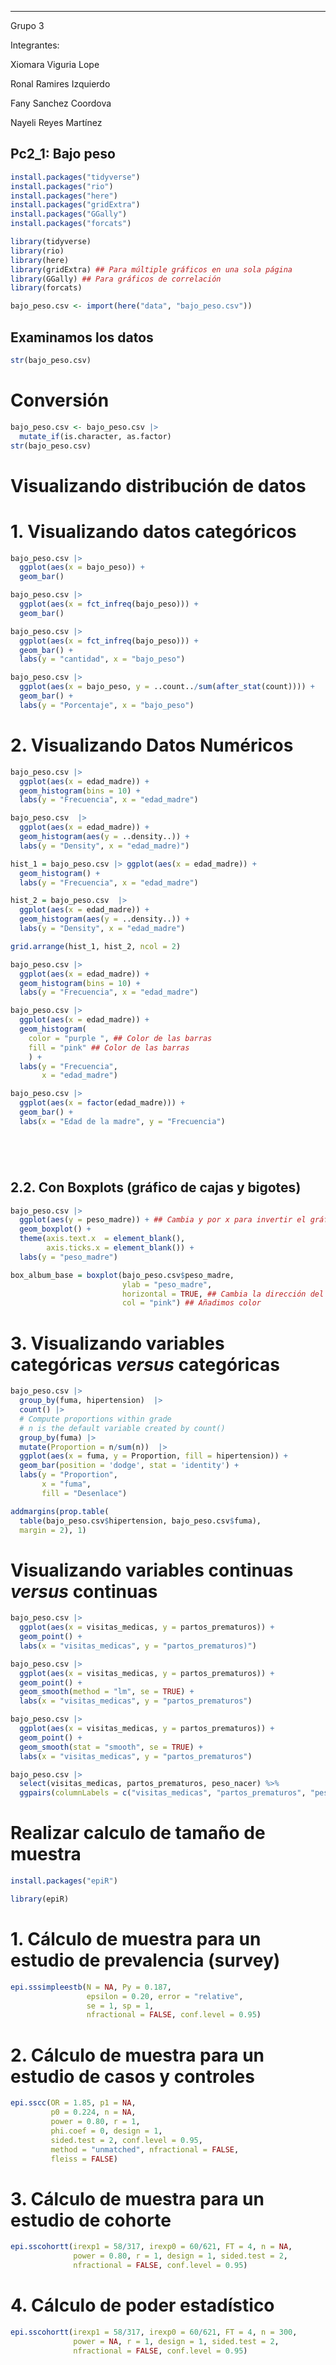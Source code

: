 ------------------------------------------------------------------------

Grupo 3

Integrantes:

Xiomara Viguria Lope

Ronal Ramires Izquierdo

Fany Sanchez Coordova

Nayeli Reyes Martínez

## Pc2_1: Bajo peso

```{r}
install.packages("tidyverse")
install.packages("rio")
install.packages("here")
install.packages("gridExtra")
install.packages("GGally")
install.packages("forcats")
```

```{r}
library(tidyverse)
library(rio)
library(here)
library(gridExtra) ## Para múltiple gráficos en una sola página
library(GGally) ## Para gráficos de correlación
library(forcats)
```

```{r}
bajo_peso.csv <- import(here("data", "bajo_peso.csv"))
```

## Examinamos los datos

```{r}
str(bajo_peso.csv)
```

# Conversión

```{r}
bajo_peso.csv <- bajo_peso.csv |> 
  mutate_if(is.character, as.factor)
str(bajo_peso.csv)
```

# Visualizando distribución de datos

# 1. Visualizando datos categóricos

```{r}
bajo_peso.csv |>  
  ggplot(aes(x = bajo_peso)) +
  geom_bar()

```

```{r}
bajo_peso.csv |>  
  ggplot(aes(x = fct_infreq(bajo_peso))) +
  geom_bar()
```

```{r}
bajo_peso.csv |>  
  ggplot(aes(x = fct_infreq(bajo_peso))) +
  geom_bar() +
  labs(y = "cantidad", x = "bajo_peso")
```

```{r}
bajo_peso.csv |>  
  ggplot(aes(x = bajo_peso, y = ..count../sum(after_stat(count)))) +
  geom_bar() +
  labs(y = "Porcentaje", x = "bajo_peso")
```

# 2. Visualizando Datos Numéricos

```{r}
bajo_peso.csv |>  
  ggplot(aes(x = edad_madre)) +
  geom_histogram(bins = 10) +
  labs(y = "Frecuencia", x = "edad_madre")
```

```{r}
bajo_peso.csv  |>  
  ggplot(aes(x = edad_madre)) +
  geom_histogram(aes(y = ..density..)) +
  labs(y = "Density", x = "edad_madre)")
```

```{r}
hist_1 = bajo_peso.csv |> ggplot(aes(x = edad_madre)) +
  geom_histogram() +
  labs(y = "Frecuencia", x = "edad_madre")

hist_2 = bajo_peso.csv  |>  
  ggplot(aes(x = edad_madre)) +
  geom_histogram(aes(y = ..density..)) +
  labs(y = "Density", x = "edad_madre")
```

```{r}
grid.arrange(hist_1, hist_2, ncol = 2)
```

```{r}
bajo_peso.csv |>  
  ggplot(aes(x = edad_madre)) +
  geom_histogram(bins = 10) +
  labs(y = "Frecuencia", x = "edad_madre")
```

```{r}
bajo_peso.csv |>  
  ggplot(aes(x = edad_madre)) +
  geom_histogram(
    color = "purple ", ## Color de las barras
    fill = "pink" ## Color de las barras
    ) + 
  labs(y = "Frecuencia", 
       x = "edad_madre")
```

```{r}
bajo_peso.csv |>
  ggplot(aes(x = factor(edad_madre))) +
  geom_bar() +
  labs(x = "Edad de la madre", y = "Frecuencia")






```

## 2.2. Con Boxplots (gráfico de cajas y bigotes)

```{r}
bajo_peso.csv |> 
  ggplot(aes(y = peso_madre)) + ## Cambia y por x para invertir el gráfico
  geom_boxplot() +
  theme(axis.text.x  = element_blank(),
        axis.ticks.x = element_blank()) +
  labs(y = "peso_madre")
```

```{r}
box_album_base = boxplot(bajo_peso.csv$peso_madre,
                         ylab = "peso_madre",
                         horizontal = TRUE, ## Cambia la dirección del gráfico
                         col = "pink") ## Añadimos color
```

# 3. Visualizando variables categóricas *versus* categóricas

```{r}
bajo_peso.csv |>   
  group_by(fuma, hipertension)  |>  
  count() |>   
  # Compute proportions within grade
  # n is the default variable created by count()
  group_by(fuma) |>   
  mutate(Proportion = n/sum(n))  |> 
  ggplot(aes(x = fuma, y = Proportion, fill = hipertension)) +
  geom_bar(position = 'dodge', stat = 'identity') +
  labs(y = "Proportion",
       x = "fuma",
       fill = "Desenlace")
```

```{r}
addmargins(prop.table(
  table(bajo_peso.csv$hipertension, bajo_peso.csv$fuma), 
  margin = 2), 1)
```

# Visualizando variables continuas *versus* continuas

```{r}
bajo_peso.csv |> 
  ggplot(aes(x = visitas_medicas, y = partos_prematuros)) +
  geom_point() +
  labs(x = "visitas_medicas", y = "partos_prematuros)")
```

```{r}
bajo_peso.csv |> 
  ggplot(aes(x = visitas_medicas, y = partos_prematuros)) +
  geom_point() +
  geom_smooth(method = "lm", se = TRUE) +
  labs(x = "visitas_medicas", y = "partos_prematuros")
```

```{r}
bajo_peso.csv |> 
  ggplot(aes(x = visitas_medicas, y = partos_prematuros)) +
  geom_point() +
  geom_smooth(stat = "smooth", se = TRUE) +
  labs(x = "visitas_medicas", y = "partos_prematuros")
```

```{r}
bajo_peso.csv |>  
  select(visitas_medicas, partos_prematuros, peso_nacer) %>% 
  ggpairs(columnLabels = c("visitas_medicas", "partos_prematuros", "peso_nacer"))
```

# Realizar calculo de tamaño de muestra

```{r}
install.packages("epiR")
```

```{r}
library(epiR)
```

# 1. Cálculo de muestra para un estudio de prevalencia (survey)

```{r}
epi.sssimpleestb(N = NA, Py = 0.187, 
                 epsilon = 0.20, error = "relative", 
                 se = 1, sp = 1, 
                 nfractional = FALSE, conf.level = 0.95)
```

# 2. Cálculo de muestra para un estudio de casos y controles

```{r}
epi.sscc(OR = 1.85, p1 = NA, 
         p0 = 0.224, n = NA, 
         power = 0.80, r = 1, 
         phi.coef = 0, design = 1, 
         sided.test = 2, conf.level = 0.95, 
         method = "unmatched", nfractional = FALSE, 
         fleiss = FALSE)
```

# 3. Cálculo de muestra para un estudio de cohorte

```{r}
epi.sscohortt(irexp1 = 58/317, irexp0 = 60/621, FT = 4, n = NA, 
              power = 0.80, r = 1, design = 1, sided.test = 2, 
              nfractional = FALSE, conf.level = 0.95)
```

# 4. Cálculo de poder estadístico

```{r}
epi.sscohortt(irexp1 = 58/317, irexp0 = 60/621, FT = 4, n = 300, 
              power = NA, r = 1, design = 1, sided.test = 2, 
              nfractional = FALSE, conf.level = 0.95)
```
